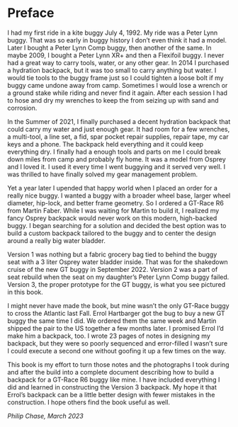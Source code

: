 # Preface {.unnumbered}

I had my first ride in a kite buggy July 4, 1992. My ride was a Peter Lynn buggy. That was so early in buggy history I don't even think it had a model. Later I bought a Peter Lynn Comp buggy, then another of the same. In maybe 2009, I bought a Peter Lynn XR+ and then a Flexifoil buggy. I never had a great way to carry tools, water, or any other gear. In 2014 I purchased a hydration backpack, but it was too small to carry anything but water. I would tie tools to the buggy frame just so I could tighten a loose bolt if my buggy came undone away from camp. Sometimes I would lose a wrench or a ground stake while riding and never find it again. After each session I had to hose and dry my wrenches to keep the from seizing up with sand and corrosion.

In the Summer of 2021, I finally purchased a decent hydration backpack that could carry my water and just enough gear. It had room for a few wrenches, a multi-tool, a line set, a fid, spar pocket repair supplies, repair tape, my car keys and a phone. The backpack held everything and it could keep everything dry. I finally had a enough tools and parts on me I could break down miles from camp and probably fly home. It was a model from Osprey and I loved it. I used it every time I went buggying and it served very well. I was thrilled to have finally solved my gear management problem.

Yet a year later I upended that happy world when I placed an order for a really nice buggy. I wanted a buggy with a broader wheel base, larger wheel diameter, hip-lock, and better frame geometry. So I ordered a GT-Race R6 from Martin Faber. While I was waiting for Martin to build it, I realized my fancy Osprey backpack would never work on this modern, high-backed buggy. I began searching for a solution and decided the best option was to build a custom backpack tailored to the buggy and to center the design around a really big water bladder.

Version 1 was nothing but a fabric grocery bag tied to behind the buggy seat with a 3 liter Osprey water bladder inside. That was for the shakedown cruise of the new GT buggy in September 2022. Version 2 was a part of seat rebuild when the seat on my daughter's Peter Lynn Comp buggy failed. Version 3, the proper prototype for the GT buggy, is what you see pictured in this book.

I might never have made the book, but mine wasn't the only GT-Race buggy to cross the Atlantic last Fall. Errol Hartbarger got the bug to buy a new GT buggy the same time I did. We ordered them the same week and Martin shipped the pair to the US together a few months later. I promised Errol I'd make him a backpack, too. I wrote 23 pages of notes in designing my backpack, but they were so poorly sequenced and error-filled I wasn't sure I could execute a second one without goofing it up a few times on the way.

This book is my effort to turn those notes and the photographs I took during and after the build into a complete document describing how to build a backpack for a GT-Race R6 buggy like mine. I have included everything I did and learned in constructing the Version 3 backpack. My hope it that Errol's backpack can be a little better design with fewer mistakes in the construction. I hope others find the book useful as well.

*Philip Chase, March 2023*
